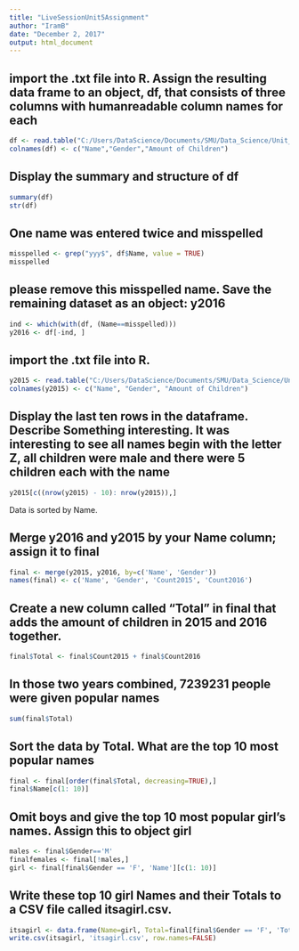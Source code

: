 ---
title: "LiveSessionUnit5Assignment"
author: "IramB"
date: "December 2, 2017"
output: html_document
---

## import the .txt file into R.  Assign the resulting data frame to an object, df, that consists of three columns with humanreadable column names for each 
```{r}
df <- read.table("C:/Users/DataScience/Documents/SMU/Data_Science/Unit_5/HW/yob2016.txt", sep=';')
colnames(df) <- c("Name","Gender","Amount of Children")

```

## Display the summary and structure of df 
```{r}
summary(df)
str(df)

```

## One name was entered twice and misspelled
```{r}
misspelled <- grep("yyy$", df$Name, value = TRUE)
misspelled
```

## please remove this misspelled name.  Save the remaining dataset as an object: y2016  
```{r}
ind <- which(with(df, (Name==misspelled)))
y2016 <- df[-ind, ]
```

## import the .txt file into R. 
```{r}
y2015 <- read.table("C:/Users/DataScience/Documents/SMU/Data_Science/Unit_5/HW/yob2015.txt", sep=',')
colnames(y2015) <- c("Name", "Gender", "Amount of Children")
```

##  Display the last ten rows in the dataframe. Describe Something interesting. It was interesting to see all names begin with the letter Z, all children were male and there were 5 children each with the name
```{r}
y2015[c((nrow(y2015) - 10): nrow(y2015)),]
```
Data is sorted by Name.


## Merge y2016 and y2015 by your Name column; assign it to final
```{r}
final <- merge(y2015, y2016, by=c('Name', 'Gender'))
names(final) <- c('Name', 'Gender', 'Count2015', 'Count2016')
```


## Create a new column called "Total" in final that adds the amount of children in 2015 and 2016 together. 
```{r}
final$Total <- final$Count2015 + final$Count2016
```
## In those two years combined, 7239231 people were given popular names 
```{r}
sum(final$Total)
```
## Sort the data by Total.  What are the top 10 most popular names
```{r}
final <- final[order(final$Total, decreasing=TRUE),]
final$Name[c(1: 10)]
```

##  Omit boys and give the top 10 most popular girl's names. Assign this to object girl
```{r}
males <- final$Gender=='M'
finalfemales <- final[!males,]
girl <- final[final$Gender == 'F', 'Name'][c(1: 10)]

```

## Write these top 10 girl Names and their Totals to a CSV file called itsagirl.csv. 
```{r}

itsagirl <- data.frame(Name=girl, Total=final[final$Gender == 'F', 'Total'][c(1: 10)])
write.csv(itsagirl, 'itsagirl.csv', row.names=FALSE)
```


